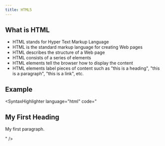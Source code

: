 ```yaml
---
title: HTML5
---
```


<Section>

## What is HTML
 
* HTML stands for Hyper Text Markup Language
* HTML is the standard markup language for creating Web pages
* HTML describes the structure of a Web page
* HTML consists of a series of elements
* HTML elements tell the browser how to display the content
* HTML elements label pieces of content such as "this is a heading", "this is a paragraph", "this is a link", etc.

</Section>

<Section>

## Example

<SyntaxHighlighter language="html" 
code="
<!DOCTYPE html>
<html>
<head>
<title>Page Title</title>
</head>
<body>

<h1>My First Heading</h1>
<p>My first paragraph.</p>

</body>
</html>
" />

</Section>
